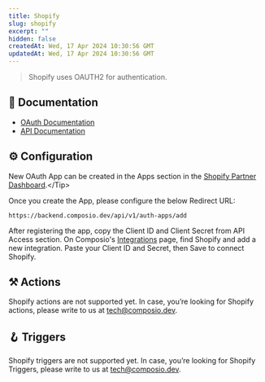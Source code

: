 ```yaml
---
title: Shopify
slug: shopify
excerpt: ""
hidden: false
createdAt: Wed, 17 Apr 2024 10:30:56 GMT
updatedAt: Wed, 17 Apr 2024 10:30:56 GMT
--- 
```

> Shopify uses OAUTH2 for authentication.
## 📔 Documentation

- [OAuth Documentation](https://shopify.dev/docs/apps/auth/get-access-tokens/authorization-code-grant/getting-started)
- [API Documentation](https://shopify.dev/docs/api)

## ⚙️ Configuration

<Tip>New OAuth App can be created in the Apps section in the [Shopify Partner Dashboard](https://partners.shopify.com/organizations?).</Tip>

Once you create the App, please configure the below Redirect URL:


```
https://backend.composio.dev/api/v1/auth-apps/add
```

After registering the app, copy the Client ID and Client Secret from API Access section. On Composio's [Integrations](https://app.composio.dev/apps) page, find Shopify and add a new integration. Paste your Client ID and Secret, then Save to connect Shopify.


## ⚒️ Actions

Shopify actions are not supported yet. In case, you’re looking for Shopify actions, please write to us at tech@composio.dev.

## 🪝 Triggers

Shopify triggers are not supported yet. In case, you’re looking for Shopify Triggers, please write to us at tech@composio.dev.
